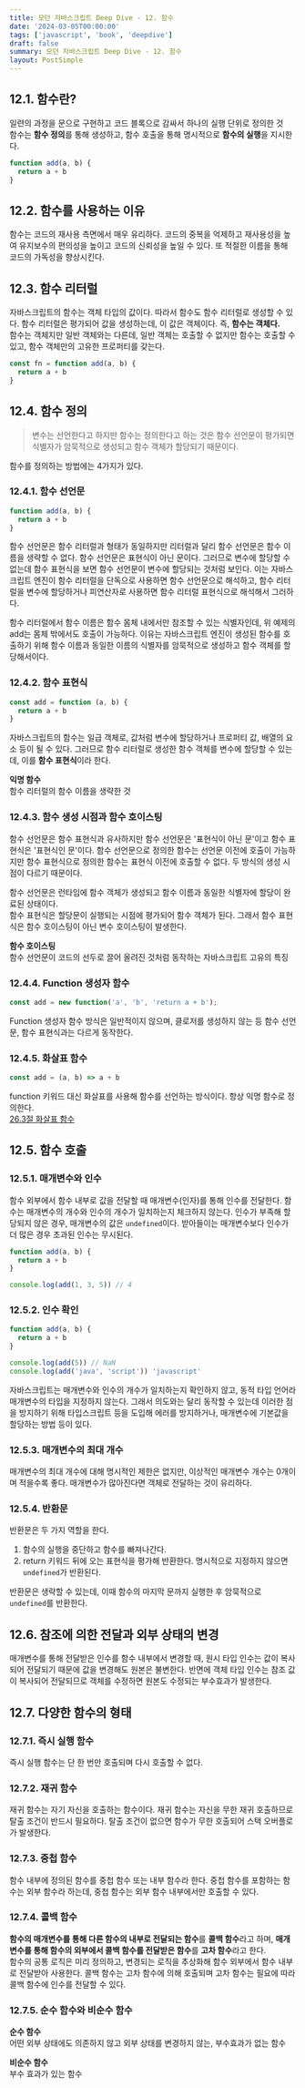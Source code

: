 ```yaml
---
title: 모던 자바스크립트 Deep Dive - 12. 함수
date: '2024-03-05T00:00:00'
tags: ['javascript', 'book', 'deepdive']
draft: false
summary: 모던 자바스크립트 Deep Dive - 12. 함수
layout: PostSimple
---
```


## 12.1. 함수란?

일련의 과정을 문으로 구현하고 코드 블록으로 감싸서 하나의 실행 단위로 정의한 것  
함수는 **함수 정의**를 통해 생성하고, 함수 호출을 통해 명시적으로 **함수의 실행**을 지시한다.

```js
function add(a, b) {
  return a + b
}
```

## 12.2. 함수를 사용하는 이유

함수는 코드의 재사용 측면에서 매우 유리하다. 코드의 중복을 억제하고 재사용성을 높여 유지보수의 편의성을 높이고 코드의 신뢰성을 높일 수 있다. 또 적절한 이름을 통해 코드의 가독성을 향상시킨다.

## 12.3. 함수 리터럴

자바스크립트의 함수는 객체 타입의 값이다. 따라서 함수도 함수 리터럴로 생성할 수 있다. 함수 리터럴은 평가되어 값을 생성하는데, 이 값은 객체이다. 즉, **함수는 객체다.**  
함수는 객체지만 일반 객체와는 다른데, 일반 객체는 호출할 수 없지만 함수는 호출할 수 있고, 함수 객체만의 고유한 프로퍼티를 갖는다.

```js
const fn = function add(a, b) {
  return a + b
}
```

## 12.4. 함수 정의

> 변수는 선언한다고 하지만 함수는 정의한다고 하는 것은 함수 선언문이 평가되면 식별자가 암묵적으로 생성되고 함수 객체가 할당되기 때문이다.

함수를 정의하는 방법에는 4가지가 있다.

### 12.4.1. 함수 선언문

```js
function add(a, b) {
  return a + b
}
```

함수 선언문은 함수 리터럴과 형태가 동일하지만 리터럴과 달리 함수 선언문은 함수 이름을 생략할 수 없다. 함수 선언문은 표현식이 아닌 문이다. 그러므로 변수에 할당할 수 없는데 함수 표현식을 보면 함수 선언문이 변수에 할당되는 것처럼 보인다. 이는 자바스크립트 엔진이 함수 리터럴을 단독으로 사용하면 함수 선언문으로 해석하고, 함수 리터럴을 변수에 할당하거나 피연산자로 사용하면 함수 리터럴 표현식으로 해석해서 그러하다.

함수 리터럴에서 함수 이름은 함수 몸체 내에서만 참조할 수 있는 식별자인데, 위 예제의 add는 몸체 밖에서도 호출이 가능하다. 이유는 자바스크립트 엔진이 생성된 함수를 호출하기 위해 함수 이름과 동일한 이름의 식별자를 암묵적으로 생성하고 함수 객체를 할당해서이다.

### 12.4.2. 함수 표현식

```js
const add = function (a, b) {
  return a + b
}
```

자바스크립트의 함수는 일급 객체로, 값처럼 변수에 할당하거나 프로퍼티 값, 배열의 요소 등이 될 수 있다. 그러므로 함수 리터럴로 생성한 함수 객체를 변수에 할당할 수 있는데, 이를 **함수 표현식**이라 한다.

**익명 함수**  
함수 리터럴의 함수 이름을 생략한 것

### 12.4.3. 함수 생성 시점과 함수 호이스팅

함수 선언문은 함수 표현식과 유사하지만 함수 선언문은 '표현식이 아닌 문'이고 함수 표현식은 '표현식인 문'이다. 함수 선언문으로 정의한 함수는 선언문 이전에 호출이 가능하지만 함수 표현식으로 정의한 함수는 표현식 이전에 호출할 수 없다. 두 방식의 생성 시점이 다르기 때문이다.

함수 선언문은 런타임에 함수 객체가 생성되고 함수 이름과 동일한 식별자에 할당이 완료된 상태이다.  
함수 표현식은 할당문이 실행되는 시점에 평가되어 함수 객체가 된다. 그래서 함수 표현식은 함수 호이스팅이 아닌 변수 호이스팅이 발생한다.

**함수 호이스팅**  
함수 선언문이 코드의 선두로 끌어 올려진 것처럼 동작하는 자바스크립트 고유의 특징

### 12.4.4. Function 생성자 함수

```js
const add = new function('a', 'b', 'return a + b');
```

Function 생성자 함수 방식은 일반적이지 않으며, 클로저를 생성하지 않는 등 함수 선언문, 함수 표현식과는 다르게 동작한다.

### 12.4.5. 화살표 함수

```js
const add = (a, b) => a + b
```

function 키워드 대신 화살표를 사용해 함수를 선언하는 방식이다. 항상 익명 함수로 정의한다.  
[26.3절 화살표 함수]()

## 12.5. 함수 호출

### 12.5.1. 매개변수와 인수

함수 외부에서 함수 내부로 값을 전달할 때 매개변수(인자)를 통해 인수를 전달한다. 함수는 매개변수의 개수와 인수의 개수가 일치하는지 체크하지 않는다. 인수가 부족해 할당되지 않은 경우, 매개변수의 값은 `undefined`이다. 받아들이는 매개변수보다 인수가 더 많은 경우 초과된 인수는 무시된다.

```js
function add(a, b) {
  return a + b
}

console.log(add(1, 3, 5)) // 4
```

### 12.5.2. 인수 확인

```js
function add(a, b) {
  return a + b
}

console.log(add(5)) // NaN
console.log(add('java', 'script')) 'javascript'
```

자바스크립트는 매개변수와 인수의 개수가 일치하는지 확인하지 않고, 동적 타입 언어라 매개변수의 타입을 지정하지 않는다. 그래서 의도와는 달리 동작할 수 있는데 이러한 점을 방지하기 위해 타입스크립트 등을 도입해 에러를 방지하거나, 매개변수에 기본값을 할당하는 방법 등이 있다.

### 12.5.3. 매개변수의 최대 개수

매개변수의 최대 개수에 대해 명시적인 제한은 없지만, 이상적인 매개변수 개수는 0개이며 적을수록 좋다. 매개변수가 많아진다면 객체로 전달하는 것이 유리하다.

### 12.5.4. 반환문

반환문은 두 가지 역할을 한다.

1. 함수의 실행을 중단하고 함수를 빠져나간다.
2. return 키워드 뒤에 오는 표현식을 평가해 반환한다. 명시적으로 지정하지 않으면 `undefined`가 반환된다.

반환문은 생략할 수 있는데, 이때 함수의 마지막 문까지 실행한 후 암묵적으로 `undefined`를 반환한다.

## 12.6. 참조에 의한 전달과 외부 상태의 변경

매개변수를 통해 전달받은 인수를 함수 내부에서 변경할 때, 원시 타입 인수는 값이 복사되어 전달되기 때문에 값을 변경해도 원본은 불변한다. 반면에 객체 타입 인수는 참조 값이 복사되어 전달되므로 객체를 수정하면 원본도 수정되는 부수효과가 발생한다.

## 12.7. 다양한 함수의 형태

### 12.7.1. 즉시 실행 함수

즉시 실행 함수는 단 한 번만 호출되며 다시 호출할 수 없다.

### 12.7.2. 재귀 함수

재귀 함수는 자기 자신을 호출하는 함수이다. 재귀 함수는 자신을 무한 재귀 호출하므로 탈출 조건이 반드시 필요하다. 탈출 조건이 없으면 함수가 무한 호출되어 스택 오버플로가 발생한다.

### 12.7.3. 중첩 함수

함수 내부에 정의된 함수를 중첩 함수 또는 내부 함수라 한다. 중첩 함수를 포함하는 함수는 외부 함수라 하는데, 중첩 함수는 외부 함수 내부에서만 호출할 수 있다.

### 12.7.4. 콜백 함수

**함수의 매개변수를 통해 다른 함수의 내부로 전달되는 함수**를 **콜백 함수**라고 하며, **매개변수를 통해 함수의 외부에서 콜백 함수를 전달받은 함수**를 **고차 함수**라고 한다.  
함수의 공통 로직은 미리 정의하고, 변경되는 로직을 추상화해 함수 외부에서 함수 내부로 전달받아 사용한다. 콜백 함수는 고차 함수에 의해 호출되며 고차 함수는 필요에 따라 콜백 함수에 인수를 전달할 수 있다.

### 12.7.5. 순수 함수와 비순수 함수

**순수 함수**  
어떤 외부 상태에도 의존하지 않고 외부 상태를 변경하지 않는, 부수효과가 없는 함수

**비순수 함수**  
부수 효과가 있는 함수
